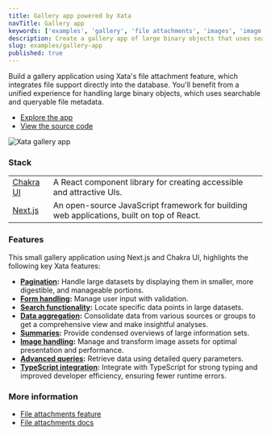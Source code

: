 ```yaml
---
title: Gallery app powered by Xata
navTitle: Gallery app
keywords: ['examples', 'gallery', 'file attachments', 'images', 'image transformation']
description: Create a gallery app of large binary objects that uses searchable file metadata
slug: examples/gallery-app
published: true
---
```


Build a gallery application using Xata's file attachment feature, which integrates file support directly into the database. You'll benefit from a unified experience for handling large binary objects, which uses searchable and queryable file metadata.

- [Explore the app](https://xata-gallery.vercel.app/)
- [View the source code](https://github.com/xataio/sample-nextjs-chakra-gallery-app)

![Xata gallery app](images/gallery-app.png)

### Stack

|                                     |                                                                                           |
| ----------------------------------- | ----------------------------------------------------------------------------------------- |
| [Chakra UI](https://chakra-ui.com/) | A React component library for creating accessible and attractive UIs.                     |
| [Next.js](https://nextjs.org/)      | An open-source JavaScript framework for building web applications, built on top of React. |

### Features

This small gallery application using Next.js and Chakra UI, highlights the following key Xata features:

- **[Pagination](/docs/sdk/get#paginating-results):** Handle large datasets by displaying them in smaller, more digestible, and manageable portions.
- **[Form handling](/docs/sdk/get):** Manage user input with validation.
- **[Search functionality](/docs/sdk/search):** Locate specific data points in large datasets.
- **[Data aggregation](/docs/sdk/aggregate):** Consolidate data from various sources or groups to get a comprehensive view and make insightful analyses.
- **[Summaries](/docs/sdk/summarize):** Provide condensed overviews of large information sets.
- **[Image handling](/docs/sdk/image-transformations):** Manage and transform image assets for optimal presentation and performance.
- **[Advanced queries](/docs/sdk/file-attachments):** Retrieve data using detailed query parameters.
- **[TypeScript integration](/docs/sdk/typescript/overview):** Integrate with TypeScript for strong typing and improved developer efficiency, ensuring fewer runtime errors.

### More information

- [File attachments feature](https://xata.io/file-attachments)
- [File attachments docs](/docs/sdk/file-attachments)
